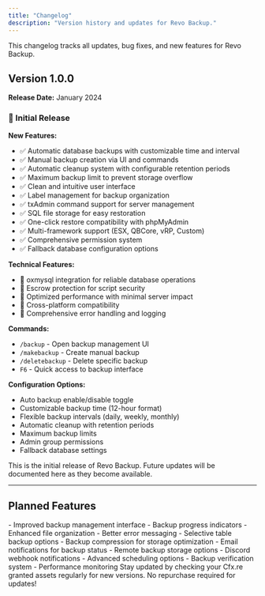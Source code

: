 ```yaml
---
title: "Changelog"
description: "Version history and updates for Revo Backup."
---
```


<Info>
  This changelog tracks all updates, bug fixes, and new features for Revo Backup.
</Info>

## Version 1.0.0

**Release Date:** January 2024

### 🎉 Initial Release

**New Features:**
- ✅ Automatic database backups with customizable time and interval
- ✅ Manual backup creation via UI and commands
- ✅ Automatic cleanup system with configurable retention periods
- ✅ Maximum backup limit to prevent storage overflow
- ✅ Clean and intuitive user interface
- ✅ Label management for backup organization
- ✅ txAdmin command support for server management
- ✅ SQL file storage for easy restoration
- ✅ One-click restore compatibility with phpMyAdmin
- ✅ Multi-framework support (ESX, QBCore, vRP, Custom)
- ✅ Comprehensive permission system
- ✅ Fallback database configuration options

**Technical Features:**
- 🔧 oxmysql integration for reliable database operations
- 🔧 Escrow protection for script security
- 🔧 Optimized performance with minimal server impact
- 🔧 Cross-platform compatibility
- 🔧 Comprehensive error handling and logging

**Commands:**
- `/backup` - Open backup management UI
- `/makebackup` - Create manual backup
- `/deletebackup` - Delete specific backup
- `F6` - Quick access to backup interface

**Configuration Options:**
- Auto backup enable/disable toggle
- Customizable backup time (12-hour format)
- Flexible backup intervals (daily, weekly, monthly)
- Automatic cleanup with retention periods
- Maximum backup limits
- Admin group permissions
- Fallback database settings

<Note>
  This is the initial release of Revo Backup. Future updates will be documented here as they become available.
</Note>

---

## Planned Features

<AccordionGroup>
  <Accordion title="Version 1.1.0 - Enhanced UI">
    - Improved backup management interface
    - Backup progress indicators
    - Enhanced file organization
    - Better error messaging
  </Accordion>
  
  <Accordion title="Version 1.2.0 - Advanced Features">
    - Selective table backup options
    - Backup compression for storage optimization
    - Email notifications for backup status
    - Remote backup storage options
  </Accordion>
  
  <Accordion title="Version 1.3.0 - Integration">
    - Discord webhook notifications
    - Advanced scheduling options
    - Backup verification system
    - Performance monitoring
  </Accordion>
</AccordionGroup>

<Tip>
  Stay updated by checking your Cfx.re granted assets regularly for new versions. No repurchase required for updates!
</Tip>
